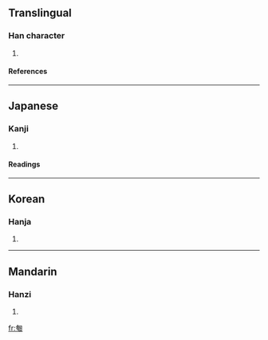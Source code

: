 ==Translingual==
===Han character===
{{Han char|rad=勹|as=08|sn=10|four=2772<sub>0</sub>|canj=心大中山 (PKLU)}}
# {{defn|Han}}
====References====
{{Han ref|kx=0151.210|dkj=02532|dj=0341.060|hdz=10259.110|uh=530E|ud=21262|bh=D0EE|bd=53486}}
----
==Japanese==
===Kanji===
{{ja-kanji|grade=|rs=勹08}}
# {{defn|Japanese}} 
====Readings====
{{ja-readings|on=[[おう]] (ō)|kun=[[おごらない]] (ogoranai)}}
----
==Korean==
===Hanja===
{{ko-hanja|hangeul=압|rv=ap|mr=ap}}
# {{defn|Korean}}
----
==Mandarin==
===Hanzi===
{{cmn-hanzi|pin=[[àn]] ([[an4]])|wg=an<sup>4</sup>}}
# {{defn|Mandarin}}

[[fr:匎]]
